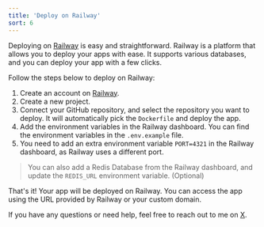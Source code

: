 ```yaml
---
title: 'Deploy on Railway'
sort: 6
---
```


Deploying on [Railway](https://go.mly.fyi/mly-railway) is easy and straightforward. Railway is a platform that allows you to deploy your apps with ease. It supports various databases, and you can deploy your app with a few clicks.

Follow the steps below to deploy on Railway:

1. Create an account on [Railway](https://go.mly.fyi/mly-railway).
2. Create a new project.
3. Connect your GitHub repository, and select the repository you want to deploy. It will automatically pick the `Dockerfile` and deploy the app.
4. Add the environment variables in the Railway dashboard. You can find the environment variables in the `.env.example` file.
5. You need to add an extra environment variable `PORT=4321` in the Railway dashboard, as Railway uses a different port.

> You can also add a Redis Database from the Railway dashboard, and update the `REDIS_URL` environment variable. (Optional)

That's it! Your app will be deployed on Railway. You can access the app using the URL provided by Railway or your custom domain.

If you have any questions or need help, feel free to reach out to me on [X](https://x.com/imarikchakma).

